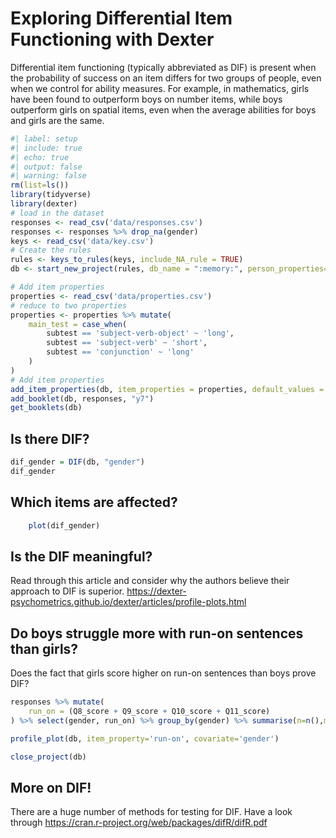 # Exploring Differential Item Functioning with Dexter

Differential item functioning (typically abbreviated as DIF) is present when the probability of success on an item differs for two groups of people, even when we control for ability measures. For example, in mathematics, girls have been found to outperform boys on number items, while boys outperform girls on spatial items, even when the average abilities for boys and girls are the same.

```r
#| label: setup
#| include: true
#| echo: true
#| output: false
#| warning: false
rm(list=ls())
library(tidyverse)
library(dexter)
# load in the dataset
responses <- read_csv('data/responses.csv')
responses <- responses %>% drop_na(gender)
keys <- read_csv('data/key.csv')
# Create the rules
rules <- keys_to_rules(keys, include_NA_rule = TRUE)
db <- start_new_project(rules, db_name = ":memory:", person_properties=list(gender=""))

# Add item properties
properties <- read_csv('data/properties.csv')
# reduce to two properties
properties <- properties %>% mutate(
    main_test = case_when(
        subtest == 'subject-verb-object' ~ 'long',
        subtest == 'subject-verb' ~ 'short',
        subtest == 'conjunction' ~ 'long'
    )
)
# Add item properties
add_item_properties(db, item_properties = properties, default_values = NULL)
add_booklet(db, responses, "y7") 
get_booklets(db)


```

## Is there DIF?
```r
dif_gender = DIF(db, "gender")
dif_gender
```

## Which items are affected?

```r
    plot(dif_gender)
```

## Is the DIF meaningful?
Read through this article and consider why the authors believe their approach to DIF is superior.
<https://dexter-psychometrics.github.io/dexter/articles/profile-plots.html>

## Do boys struggle more with run-on sentences than girls?

Does the fact that girls score higher on run-on sentences than boys prove DIF?
```r
responses %>% mutate(
    run_on = (Q8_score + Q9_score + Q10_score + Q11_score)
) %>% select(gender, run_on) %>% group_by(gender) %>% summarise(n=n(),mean=mean(run_on,na.rm=T))
```

```r
profile_plot(db, item_property='run-on', covariate='gender')
```

```r
close_project(db)
```

## More on DIF!
There are a huge number of methods for testing for DIF. Have a look through <https://cran.r-project.org/web/packages/difR/difR.pdf>